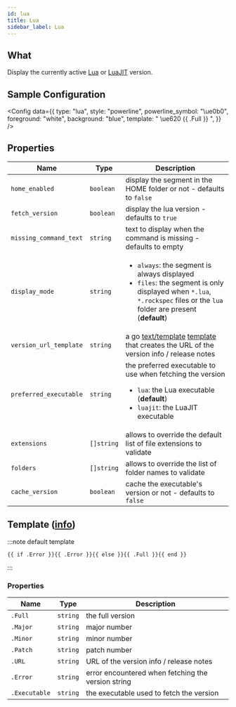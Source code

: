 ```yaml
---
id: lua
title: Lua
sidebar_label: Lua
---
```


## What

Display the currently active [Lua][lua] or [LuaJIT][luajit] version.

## Sample Configuration


<Config
  data={{
    type: "lua",
    style: "powerline",
    powerline_symbol: "\ue0b0",
    foreground: "white",
    background: "blue",
    template: " \ue620 {{ .Full }} ",
  }}
/>

## Properties

| Name                   | Type       | Description                                                                                                                                                                               |
| ---------------------- | ---------- | ----------------------------------------------------------------------------------------------------------------------------------------------------------------------------------------- |
| `home_enabled`         | `boolean`  | display the segment in the HOME folder or not - defaults to `false`                                                                                                                       |
| `fetch_version`        | `boolean`  | display the lua version - defaults to `true`                                                                                                                                              |
| `missing_command_text` | `string`   | text to display when the command is missing - defaults to empty                                                                                                                           |
| `display_mode`         | `string`   | <ul><li>`always`: the segment is always displayed</li><li>`files`: the segment is only displayed when `*.lua`, `*.rockspec` files or the `lua` folder are present (**default**)</li></ul> |
| `version_url_template` | `string`   | a go [text/template][go-text-template] [template][templates] that creates the URL of the version info / release notes                                                                     |
| `preferred_executable` | `string`   | the preferred executable to use when fetching the version<ul><li>`lua`: the Lua executable (**default**)</li><li>`luajit`: the LuaJIT executable</li></ul>                                |
| `extensions`           | `[]string` | allows to override the default list of file extensions to validate                                                                                                                        |
| `folders`              | `[]string` | allows to override the list of folder names to validate                                                                                                                                  |
| `cache_version`        | `boolean`  | cache the executable's version or not - defaults to `false`                                                                                                                               |

## Template ([info][templates])

:::note default template

```template
{{ if .Error }}{{ .Error }}{{ else }}{{ .Full }}{{ end }}
```

:::

### Properties

| Name          | Type     | Description                                        |
| ------------- | -------- | -------------------------------------------------- |
| `.Full`       | `string` | the full version                                   |
| `.Major`      | `string` | major number                                       |
| `.Minor`      | `string` | minor number                                       |
| `.Patch`      | `string` | patch number                                       |
| `.URL`        | `string` | URL of the version info / release notes            |
| `.Error`      | `string` | error encountered when fetching the version string |
| `.Executable` | `string` | the executable used to fetch the version           |

[go-text-template]: https://golang.org/pkg/text/template/
[templates]: /docs/configuration/templates
[lua]: https://www.lua.org/
[luajit]: https://luajit.org/
